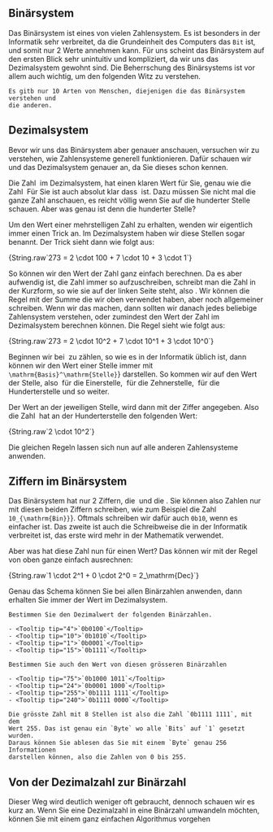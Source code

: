 
## Binärsystem

Das Binärsystem ist eines von vielen Zahlensystem. Es ist besonders in der
Informatik sehr verbreitet, da die Grundeinheit des Computers das `Bit` ist,
und somit nur 2 Werte annehmen kann. Für uns scheint das Binärsystem auf den
ersten Blick sehr unintuitiv und kompliziert, da wir uns das Dezimalsystem
gewohnt sind. Die Beherrschung des Binärsystems ist vor allem auch wichtig, um
den folgenden Witz zu verstehen.

```text
Es gitb nur 10 Arten von Menschen, diejenigen die das Binärsystem verstehen und
die anderen.
```

## Dezimalsystem

Bevor wir uns das Binärsystem aber genauer anschauen, versuchen wir zu
verstehen, wie Zahlensysteme generell funktionieren. Dafür schauen wir und das
Dezimalsystem genauer an, da Sie dieses schon kennen.

Die Zahl <Math>273</Math> im Dezimalsystem, hat einen klaren Wert für Sie,
genau wie die Zahl <Math>721.</Math> Für Sie ist auch absolut klar dass
<Math>273 < 721</Math> ist. Dazu müssen Sie nicht mal die ganze Zahl anschauen,
es reicht völlig wenn Sie auf die hunderter Stelle schauen. Aber was genau ist
denn die hunderter Stelle?

Um den Wert einer mehrstelligen Zahl zu erhalten, wenden wir eigentlich immer
einen Trick an. Im Dezimalsystem haben wir diese Stellen sogar benannt. Der
Trick sieht dann wie folgt aus:

<DMath>
    {String.raw`273 = 2 \cdot 100 + 7 \cdot 10 + 3 \cdot 1`}
</DMath>

So können wir den Wert der Zahl ganz einfach berechnen. Da es aber aufwendig
ist, die Zahl immer so aufzuschreiben, schreibt man die Zahl in der Kurzform,
so wie sie auf der linken Seite steht, also <Math>273</Math>. Wir können die
Regel mit der Summe die wir oben verwendet haben, aber noch allgemeiner
schreiben. Wenn wir das machen, dann sollten wir danach jedes beliebige
Zahlensystem verstehen, oder zumindest den Wert der Zahl im Dezimalsystem
berechnen können. Die Regel sieht wie folgt aus:

<DMath>
    {String.raw`273 = 2 \cdot 10^2 + 7 \cdot 10^1 + 3 \cdot 10^0`}
</DMath>

Beginnen wir bei <Math>0</Math> zu zählen, so wie es in der Informatik üblich
ist, dann können wir den Wert einer Stelle immer mit
<Math>{String.raw`\mathrm{Basis}^\mathrm{Stelle}`}</Math> darstellen. So kommen
wir auf den Wert der Stelle, also <Math>10^0</Math> für die Einerstelle,
<Math>10^1</Math> für die Zehnerstelle, <Math>10^2</Math> für die
Hunderterstelle und so weiter.

Der Wert an der jeweiligen Stelle, wird dann mit der Ziffer angegeben. Also die
Zahl <Math>273</Math> hat an der Hunderterstelle den folgenden Wert:

<DMath>
    {String.raw`2 \cdot 10^2`}
</DMath>

Die gleichen Regeln lassen sich nun auf alle anderen Zahlensysteme anwenden.

## Ziffern im Binärsystem

Das Binärsystem hat nur 2 Ziffern, die <Math>0</Math> und die <Math>1</Math>.
Sie können also Zahlen nur mit diesen beiden Ziffern schreiben, wie zum
Beispiel die Zahl <Math>{String.raw`10_{\mathrm{Bin}}`}</Math>. Oftmals
schreiben wir dafür auch `0b10`, wenn es einfacher ist. Das zweite ist auch die
Schreibweise die in der Informatik verbreitet ist, das erste wird mehr in der
Mathematik verwendet.

Aber was hat diese Zahl nun für einen Wert? Das können wir mit der Regel von
oben ganze einfach ausrechnen:

<DMath>
    {String.raw`1 \cdot 2^1 + 0 \cdot 2^0 = 2_\mathrm{Dec}`}
</DMath>

Genau das Schema können Sie bei allen Binärzahlen anwenden, dann erhalten Sie
immer der Wert im Dezimalsystem.

<Example title="Aufgabe: Von Binär zu Dezimal">

    Bestimmen Sie den Dezimalwert der folgenden Binärzahlen.

    - <Tooltip tip="4">`0b0100`</Tooltip>
    - <Tooltip tip="10">`0b1010`</Tooltip>
    - <Tooltip tip="1">`0b0001`</Tooltip>
    - <Tooltip tip="15">`0b1111`</Tooltip>

    Bestimmen Sie auch den Wert von diesen grösseren Binärzahlen

    - <Tooltip tip="75">`0b1000 1011`</Tooltip>
    - <Tooltip tip="24">`0b0001 1000`</Tooltip>
    - <Tooltip tip="255">`0b1111 1111`</Tooltip>
    - <Tooltip tip="240">`0b1111 0000`</Tooltip>

    Die grösste Zahl mit 8 Stellen ist also die Zahl `0b1111 1111`, mit dem
    Wert 255. Das ist genau ein `Byte` wo alle `Bits` auf `1` gesetzt wurden.
    Daraus können Sie ablesen das Sie mit einem `Byte` genau 256 Informationen
    darstellen können, also die Zahlen von 0 bis 255.

</Example>

## Von der Dezimalzahl zur Binärzahl

Dieser Weg wird deutlich weniger oft gebraucht, dennoch schauen wir es kurz an.
Wenn Sie eine Dezimalzahl in eine Binärzahl umwandeln möchten, können Sie mit
einem ganz einfachen Algorithmus vorgehen
